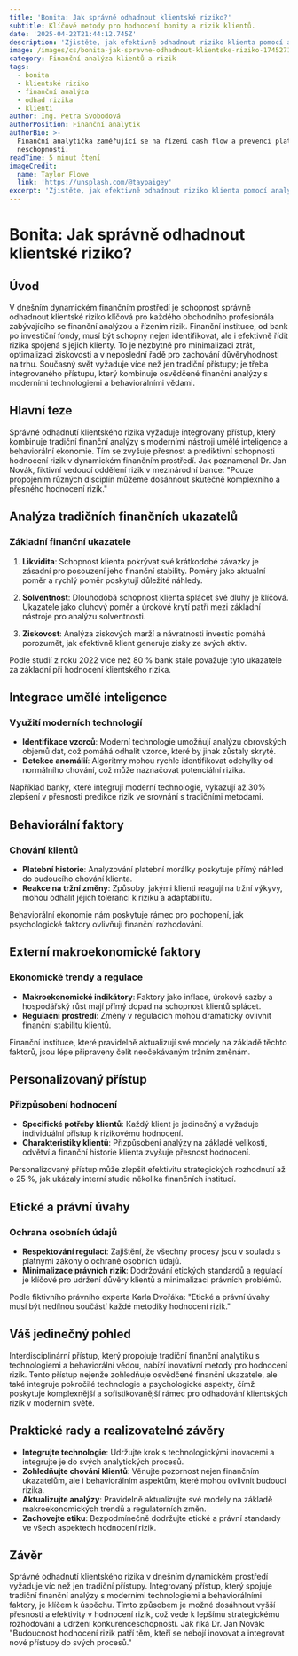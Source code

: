 ```yaml
---
title: 'Bonita: Jak správně odhadnout klientské riziko?'
subtitle: Klíčové metody pro hodnocení bonity a rizik klientů.
date: '2025-04-22T21:44:12.745Z'
description: 'Zjistěte, jak efektivně odhadnout riziko klienta pomocí analýzy jeho bonity.'
image: /images/cs/bonita-jak-spravne-odhadnout-klientske-riziko-1745271852602.jpg
category: Finanční analýza klientů a rizik
tags:
  - bonita
  - klientské riziko
  - finanční analýza
  - odhad rizika
  - klienti
author: Ing. Petra Svobodová
authorPosition: Finanční analytik
authorBio: >-
  Finanční analytička zaměřující se na řízení cash flow a prevenci platební
  neschopnosti.
readTime: 5 minut čtení
imageCredit:
  name: Taylor Flowe
  link: 'https://unsplash.com/@taypaigey'
excerpt: 'Zjistěte, jak efektivně odhadnout riziko klienta pomocí analýzy jeho bonity.'
---
```

# Bonita: Jak správně odhadnout klientské riziko?

## Úvod

V dnešním dynamickém finančním prostředí je schopnost správně odhadnout klientské riziko klíčová pro každého obchodního profesionála zabývajícího se finanční analýzou a řízením rizik. Finanční instituce, od bank po investiční fondy, musí být schopny nejen identifikovat, ale i efektivně řídit rizika spojená s jejich klienty. To je nezbytné pro minimalizaci ztrát, optimalizaci ziskovosti a v neposlední řadě pro zachování důvěryhodnosti na trhu. Současný svět vyžaduje více než jen tradiční přístupy; je třeba integrovaného přístupu, který kombinuje osvědčené finanční analýzy s moderními technologiemi a behaviorálními vědami.

## Hlavní teze

Správné odhadnutí klientského rizika vyžaduje integrovaný přístup, který kombinuje tradiční finanční analýzy s moderními nástroji umělé inteligence a behaviorální ekonomie. Tím se zvyšuje přesnost a prediktivní schopnosti hodnocení rizik v dynamickém finančním prostředí. Jak poznamenal Dr. Jan Novák, fiktivní vedoucí oddělení rizik v mezinárodní bance: "Pouze propojením různých disciplín můžeme dosáhnout skutečně komplexního a přesného hodnocení rizik."

## Analýza tradičních finančních ukazatelů

### Základní finanční ukazatele

1. **Likvidita**: Schopnost klienta pokrývat své krátkodobé závazky je zásadní pro posouzení jeho finanční stability. Poměry jako aktuální poměr a rychlý poměr poskytují důležité náhledy.
   
2. **Solventnost**: Dlouhodobá schopnost klienta splácet své dluhy je klíčová. Ukazatele jako dluhový poměr a úrokové krytí patří mezi základní nástroje pro analýzu solventnosti.

3. **Ziskovost**: Analýza ziskových marží a návratnosti investic pomáhá porozumět, jak efektivně klient generuje zisky ze svých aktiv.

Podle studií z roku 2022 více než 80 % bank stále považuje tyto ukazatele za základní při hodnocení klientského rizika.

## Integrace umělé inteligence

### Využití moderních technologií

- **Identifikace vzorců**: Moderní technologie umožňují analýzu obrovských objemů dat, což pomáhá odhalit vzorce, které by jinak zůstaly skryté.
- **Detekce anomálií**: Algoritmy mohou rychle identifikovat odchylky od normálního chování, což může naznačovat potenciální rizika.

Například banky, které integrují moderní technologie, vykazují až 30% zlepšení v přesnosti predikce rizik ve srovnání s tradičními metodami.

## Behaviorální faktory

### Chování klientů

- **Platební historie**: Analyzování platební morálky poskytuje přímý náhled do budoucího chování klienta.
- **Reakce na tržní změny**: Způsoby, jakými klienti reagují na tržní výkyvy, mohou odhalit jejich toleranci k riziku a adaptabilitu.

Behaviorální ekonomie nám poskytuje rámec pro pochopení, jak psychologické faktory ovlivňují finanční rozhodování.

## Externí makroekonomické faktory

### Ekonomické trendy a regulace

- **Makroekonomické indikátory**: Faktory jako inflace, úrokové sazby a hospodářský růst mají přímý dopad na schopnost klientů splácet.
- **Regulační prostředí**: Změny v regulacích mohou dramaticky ovlivnit finanční stabilitu klientů.

Finanční instituce, které pravidelně aktualizují své modely na základě těchto faktorů, jsou lépe připraveny čelit neočekávaným tržním změnám.

## Personalizovaný přístup

### Přizpůsobení hodnocení

- **Specifické potřeby klientů**: Každý klient je jedinečný a vyžaduje individuální přístup k rizikovému hodnocení.
- **Charakteristiky klientů**: Přizpůsobení analýzy na základě velikosti, odvětví a finanční historie klienta zvyšuje přesnost hodnocení.

Personalizovaný přístup může zlepšit efektivitu strategických rozhodnutí až o 25 %, jak ukázaly interní studie několika finančních institucí.

## Etické a právní úvahy

### Ochrana osobních údajů

- **Respektování regulací**: Zajištění, že všechny procesy jsou v souladu s platnými zákony o ochraně osobních údajů.
- **Minimalizace právních rizik**: Dodržování etických standardů a regulací je klíčové pro udržení důvěry klientů a minimalizaci právních problémů.

Podle fiktivního právního experta Karla Dvořáka: "Etické a právní úvahy musí být nedílnou součástí každé metodiky hodnocení rizik."

## Váš jedinečný pohled

Interdisciplinární přístup, který propojuje tradiční finanční analytiku s technologiemi a behaviorální vědou, nabízí inovativní metody pro hodnocení rizik. Tento přístup nejenže zohledňuje osvědčené finanční ukazatele, ale také integruje pokročilé technologie a psychologické aspekty, čímž poskytuje komplexnější a sofistikovanější rámec pro odhadování klientských rizik v moderním světě.

## Praktické rady a realizovatelné závěry

- **Integrujte technologie**: Udržujte krok s technologickými inovacemi a integrujte je do svých analytických procesů.
- **Zohledňujte chování klientů**: Věnujte pozornost nejen finančním ukazatelům, ale i behaviorálním aspektům, které mohou ovlivnit budoucí rizika.
- **Aktualizujte analýzy**: Pravidelně aktualizujte své modely na základě makroekonomických trendů a regulatorních změn.
- **Zachovejte etiku**: Bezpodmínečně dodržujte etické a právní standardy ve všech aspektech hodnocení rizik.

## Závěr

Správné odhadnutí klientského rizika v dnešním dynamickém prostředí vyžaduje víc než jen tradiční přístupy. Integrovaný přístup, který spojuje tradiční finanční analýzy s moderními technologiemi a behaviorálními faktory, je klíčem k úspěchu. Tímto způsobem je možné dosáhnout vyšší přesnosti a efektivity v hodnocení rizik, což vede k lepšímu strategickému rozhodování a udržení konkurenceschopnosti. Jak říká Dr. Jan Novák: "Budoucnost hodnocení rizik patří těm, kteří se nebojí inovovat a integrovat nové přístupy do svých procesů."
